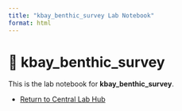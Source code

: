 ```yaml
---
title: "kbay_benthic_survey Lab Notebook"
format: html
---
```


# 📘 kbay_benthic_survey

This is the lab notebook for **kbay_benthic_survey**.

- [Return to Central Lab Hub](../../lab_notebook_hub/index.qmd)
